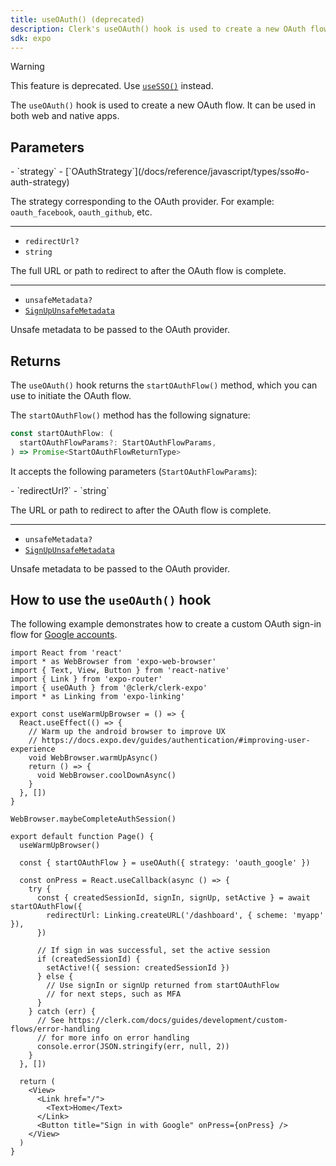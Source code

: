 ```yaml
---
title: useOAuth() (deprecated)
description: Clerk's useOAuth() hook is used to create a new OAuth flow.
sdk: expo
---
```


> [!WARNING]
> This feature is deprecated. Use [`useSSO()`](/docs/reference/expo/use-sso) instead.

The `useOAuth()` hook is used to create a new OAuth flow. It can be used in both web and native apps.

## Parameters

<Properties>
  - `strategy`
  - [`OAuthStrategy`](/docs/reference/javascript/types/sso#o-auth-strategy)

  The strategy corresponding to the OAuth provider. For example: `oauth_facebook`, `oauth_github`, etc.

  ---

  - `redirectUrl?`
  - `string`

  The full URL or path to redirect to after the OAuth flow is complete.

  ---

  - `unsafeMetadata?`
  - [`SignUpUnsafeMetadata`](/docs/reference/javascript/types/metadata#sign-up-unsafe-metadata)

  Unsafe metadata to be passed to the OAuth provider.
</Properties>

## Returns

The `useOAuth()` hook returns the `startOAuthFlow()` method, which you can use to initiate the OAuth flow.

The `startOAuthFlow()` method has the following signature:

```ts
const startOAuthFlow: (
  startOAuthFlowParams?: StartOAuthFlowParams,
) => Promise<StartOAuthFlowReturnType>
```

It accepts the following parameters (`StartOAuthFlowParams`):

<Properties>
  - `redirectUrl?`
  - `string`

  The URL or path to redirect to after the OAuth flow is complete.

  ---

  - `unsafeMetadata?`
  - [`SignUpUnsafeMetadata`](/docs/reference/javascript/types/metadata#sign-up-unsafe-metadata)

  Unsafe metadata to be passed to the OAuth provider.
</Properties>

## How to use the `useOAuth()` hook

The following example demonstrates how to create a custom OAuth sign-in flow for [Google accounts](/docs/guides/configure/auth-strategies/social-connections/google).

```tsx {{ filename: 'app/(auth)/sign-in.tsx', collapsible: true }}
import React from 'react'
import * as WebBrowser from 'expo-web-browser'
import { Text, View, Button } from 'react-native'
import { Link } from 'expo-router'
import { useOAuth } from '@clerk/clerk-expo'
import * as Linking from 'expo-linking'

export const useWarmUpBrowser = () => {
  React.useEffect(() => {
    // Warm up the android browser to improve UX
    // https://docs.expo.dev/guides/authentication/#improving-user-experience
    void WebBrowser.warmUpAsync()
    return () => {
      void WebBrowser.coolDownAsync()
    }
  }, [])
}

WebBrowser.maybeCompleteAuthSession()

export default function Page() {
  useWarmUpBrowser()

  const { startOAuthFlow } = useOAuth({ strategy: 'oauth_google' })

  const onPress = React.useCallback(async () => {
    try {
      const { createdSessionId, signIn, signUp, setActive } = await startOAuthFlow({
        redirectUrl: Linking.createURL('/dashboard', { scheme: 'myapp' }),
      })

      // If sign in was successful, set the active session
      if (createdSessionId) {
        setActive!({ session: createdSessionId })
      } else {
        // Use signIn or signUp returned from startOAuthFlow
        // for next steps, such as MFA
      }
    } catch (err) {
      // See https://clerk.com/docs/guides/development/custom-flows/error-handling
      // for more info on error handling
      console.error(JSON.stringify(err, null, 2))
    }
  }, [])

  return (
    <View>
      <Link href="/">
        <Text>Home</Text>
      </Link>
      <Button title="Sign in with Google" onPress={onPress} />
    </View>
  )
}
```
